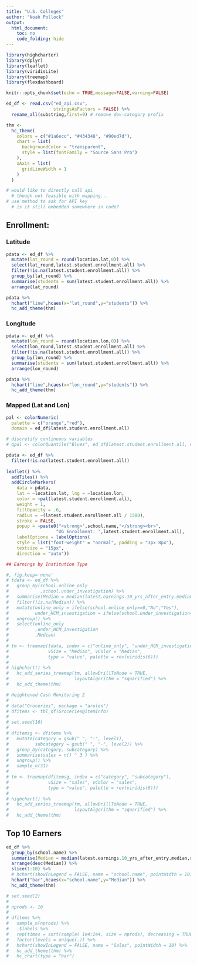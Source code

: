 ```yaml
---
title: "U.S. Colleges"
author: "Noah Pollock"
output:
  html_document:
    toc: no
    code_folding: hide
---
```


```r
library(highcharter)
library(dplyr)
library(leaflet)
library(viridisLite)
library(treemap)
library(flexdashboard)

knitr::opts_chunk$set(echo = TRUE,message=FALSE,warning=FALSE)

ed_df <- read.csv("ed_api.csv",
                  stringsAsFactors = FALSE) %>% 
  rename_all(substring,first=9) # remove dev-category prefix

thm <- 
  hc_theme(
    colors = c("#1a6ecc", "#434348", "#90ed7d"),
    chart = list(
      backgroundColor = "transparent",
      style = list(fontFamily = "Source Sans Pro")
    ),
    xAxis = list(
      gridLineWidth = 1
    )
  )

# would like to directly call api
  # though not feasible with mapping...
# use method to ask for API key
  # is it still embedded somewhere in code?

```

## Enrollment: {.tabset data-width=400}

### Latitude
```r

pdata <- ed_df %>%
  mutate(lat_round = round(location.lat,0)) %>%
  select(lat_round,latest.student.enrollment.all) %>%
  filter(!is.na(latest.student.enrollment.all)) %>%
  group_by(lat_round) %>%
  summarise(students = sum(latest.student.enrollment.all)) %>%
  arrange(lat_round)

pdata %>% 
  hchart("line",hcaes(x="lat_round",y="students")) %>% 
  hc_add_theme(thm)
```

### Longitude
```r

pdata <- ed_df %>%
  mutate(lon_round = round(location.lon,0)) %>%
  select(lon_round,latest.student.enrollment.all) %>%
  filter(!is.na(latest.student.enrollment.all)) %>%
  group_by(lon_round) %>%
  summarise(students = sum(latest.student.enrollment.all)) %>%
  arrange(lon_round)

pdata %>% 
  hchart("line",hcaes(x="lon_round",y="students")) %>% 
  hc_add_theme(thm)
```

### Mapped (Lat and Lon)

```r

pal <- colorNumeric(
  palette = c("orange","red"),
  domain = ed_df$latest.student.enrollment.all)

# discretify continuous variables
# qpal <- colorQuantile("Blues", ed_df$latest.student.enrollment.all, n = 7)

pdata <- ed_df %>%
  filter(!is.na(latest.student.enrollment.all))
  
leaflet() %>% 
  addTiles() %>%
  addCircleMarkers(
    data = pdata,
    lat = ~location.lat, lng = ~location.lon,
    color = ~pal(latest.student.enrollment.all),
    weight = 1,
    fillOpacity = .6,
    radius = ~(latest.student.enrollment.all / 1500),
    stroke = FALSE,
    popup = ~paste0("<strong>",school.name,"</strong><br>",
                   "UG Enrollment: ",latest.student.enrollment.all),
    labelOptions = labelOptions(
    style = list("font-weight" = "normal", padding = "3px 8px"),
    textsize = "15px",
    direction = "auto"))

```



```r
## Earnings by Institution Type

#, fig.keep='none'
# tdata <- ed_df %>%
#   group_by(school.online_only
#            ,school.under_investigation) %>%
#   summarise(Median = median(latest.earnings.10_yrs_after_entry.median,na.rm=TRUE)) %>%
#   filter(!is.na(Median)) %>%
#   mutate(online_only = ifelse(school.online_only==0,"No","Yes"),
#          under_HCM_investigation = ifelse(school.under_investigation==1,"Yes","No")) %>%
#   ungroup() %>%
#   select(online_only
#          ,under_HCM_investigation
#          ,Median)
#   
# tm <- treemap(tdata, index = c("online_only", "under_HCM_investigation"),
#               vSize = "Median", vColor = "Median",
#               type = "value", palette = rev(viridis(6)))
# 
# highchart() %>% 
#   hc_add_series_treemap(tm, allowDrillToNode = TRUE,
#                         layoutAlgorithm = "squarified") %>% 
#   hc_add_theme(thm)

# Heightened Cash Monitoring 2
# 
# data("Groceries", package = "arules")
# dfitems <- tbl_df(Groceries@itemInfo)
# 
# set.seed(10)
# 
# dfitemsg <- dfitems %>%
#   mutate(category = gsub(" ", "-", level1),
#          subcategory = gsub(" ", "-", level2)) %>%
#   group_by(category, subcategory) %>%
#   summarise(sales = n() ^ 3 ) %>%
#   ungroup() %>%
#   sample_n(31)
# 
# tm <- treemap(dfitemsg, index = c("category", "subcategory"),
#               vSize = "sales", vColor = "sales",
#               type = "value", palette = rev(viridis(6)))
# 
# highchart() %>% 
#   hc_add_series_treemap(tm, allowDrillToNode = TRUE,
#                         layoutAlgorithm = "squarified") %>% 
#   hc_add_theme(thm)
```

## Top 10 Earners

```r


ed_df %>%
  group_by(school.name) %>%
  summarise(Median = median(latest.earnings.10_yrs_after_entry.median,na.rm=TRUE)) %>%
  arrange(desc(Median)) %>%
  slice(1:10) %>%
  # hchart(showInLegend = FALSE, name = "school.name", pointWidth = 10) %>%
  hchart("bar",hcaes(x="school.name",y="Median")) %>%
  hc_add_theme(thm)

# set.seed(2)
# 
# nprods <- 10
# 
# dfitems %>% 
#   sample_n(nprods) %>% 
#   .$labels %>% 
#   rep(times = sort(sample( 1e4:2e4, size = nprods), decreasing = TRUE)) %>% 
#   factor(levels = unique(.)) %>% 
#   hchart(showInLegend = FALSE, name = "Sales", pointWidth = 10) %>% 
#   hc_add_theme(thm) %>% 
#   hc_chart(type = "bar")
  
  
```